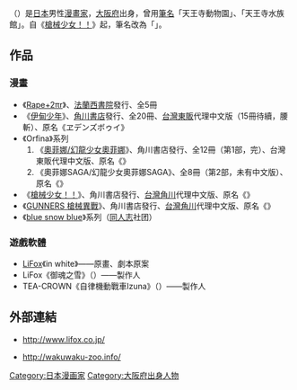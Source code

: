 {{japanese|japanese=天王寺 きつね|kana=てんのうじ きつね|romaji=Tennouji Kitsune}}{{漫畫}}
'''{{nihongo|天王寺狐|天王寺 きつね/天王寺 キツネ}}'''（{{bd|1965年}}）是[[日本|日本]]男性[[漫畫家|漫畫家]]，[[大阪府|大阪府]]出身，曾用[[筆名|筆名]]「天王寺動物園」、「天王寺水族館」。自《[[槍械少女！！|槍械少女！！]]》起，筆名改為「{{lang|ja|天王寺キツネ}}」。

==作品==
===漫畫===
* 《[[Rape+2πr|Rape+2πr]]》、[[法蘭西書院|法蘭西書院]]發行、全5冊
* 《[[伊甸少年|伊甸少年]]》、[[角川書店|角川書店]]發行、全20冊、[[台灣東販|台灣東販]]代理中文版（15冊待續，腰斬）、原名《ヱデンズボゥイ》
*《Orfina》系列
*# 《[[幻龍少女奧菲娜|奧菲娜/幻龍少女奧菲娜]]》、角川書店發行、全12冊（第1部，完）、台灣東販代理中文版、原名《{{link-ja|オルフィーナ|オルフィーナ}}》
*# 《奧菲娜SAGA/幻龍少女奧菲娜SAGA》、全8冊（第2部，未有中文版）、原名《{{lang|ja|[[オルフィーナSAGA|オルフィーナSAGA]]}}》
* 《[[槍械少女！！|槍械少女！！]]》、角川書店發行、[[台灣角川|台灣角川]]代理中文版、原名《{{lang|ja|うぽって!!}}》
* 《[[GUNNERS_槍械異戰|GUNNERS 槍械異戰]]》、角川書店發行、[[台灣角川|台灣角川]]代理中文版、原名《{{lang|ja|ガンナーズ}}》
* 《[[blue_snow_blue|blue snow blue]]》系列（[[同人志|同人志]]社团{{lang|ja|わくわく動物園}}）

===遊戲軟體===
* [[LiFox|LiFox]]《in white》——原畫、劇本原案
* LiFox《御魂之雪》（{{lang|ja|御魂のゆき}}）——製作人
* TEA-CROWN《自律機動戰車Izuna》（{{lang|ja|自律機動戦車イヅナ}}）——製作人

==外部連結==
* {{ja}}http://www.lifox.co.jp/{{Wayback|url=http://www.lifox.co.jp/ |date=20080612093216 }}
* {{ja}}http://wakuwaku-zoo.info/{{Wayback|url=http://wakuwaku-zoo.info/ |date=20141218133310 }}
{{manga-stub}}
{{DEFAULTSORT:Tennouji Kitsune}}
[[Category:日本漫画家|Category:日本漫画家]]
[[Category:大阪府出身人物|Category:大阪府出身人物]]